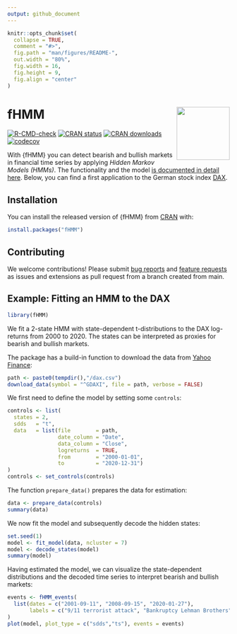 ```yaml
---
output: github_document
---
```


<!-- README.md is generated from README.Rmd. Please edit that file -->

```r
knitr::opts_chunk$set(
  collapse = TRUE,
  comment = "#>",
  fig.path = "man/figures/README-",
  out.width = "80%",
  fig.width = 16,
  fig.height = 9,
  fig.align = "center"
)
```

# fHMM <img src="man/figures/logo.svg" align="right" alt="" width="120" />

<!-- badges: start -->
[![R-CMD-check](https://github.com/loelschlaeger/fHMM/workflows/R-CMD-check/badge.svg)](https://github.com/loelschlaeger/fHMM/actions)
[![CRAN status](https://www.r-pkg.org/badges/version-last-release/fHMM)](https://www.r-pkg.org/badges/version-last-release/fHMM)
[![CRAN downloads](https://cranlogs.r-pkg.org/badges/grand-total/fHMM)](https://cranlogs.r-pkg.org/badges/grand-total/fHMM)
[![codecov](https://codecov.io/gh/loelschlaeger/fHMM/branch/master/graph/badge.svg?token=OYU22T74DV)](https://codecov.io/gh/loelschlaeger/fHMM)
<!-- badges: end -->

With {fHMM} you can detect bearish and bullish markets in financial time series by applying *Hidden Markov Models (HMMs)*. The functionality and the model [is documented in detail here](https://loelschlaeger.de/fHMM/articles/). Below, you can find a first application to the German stock index [DAX](https://en.wikipedia.org/wiki/DAX).

## Installation

You can install the released version of {fHMM} from [CRAN](https://CRAN.R-project.org) with:

```r
install.packages("fHMM")
```

## Contributing

We welcome contributions! Please submit [bug reports](https://github.com/loelschlaeger/fHMM/issues/new?assignees=&labels=bug&template=bug.md) and [feature requests](https://github.com/loelschlaeger/fHMM/issues/new?assignees=&labels=future&template=suggestion.md) as issues and extensions as pull request from a branch created from main.

## Example: Fitting an HMM to the DAX

```r
library(fHMM)
```

We fit a 2-state HMM with state-dependent t-distributions to the DAX log-returns from 2000 to 2020. The states can be interpreted as proxies for bearish and bullish markets.

The package has a build-in function to download the data from [Yahoo Finance](https://finance.yahoo.com/):

```r
path <- paste0(tempdir(),"/dax.csv")
download_data(symbol = "^GDAXI", file = path, verbose = FALSE)
```

We first need to define the model by setting some `controls`:

```r
controls <- list(
  states = 2,
  sdds   = "t",
  data   = list(file        = path,
                date_column = "Date",
                data_column = "Close",
                logreturns  = TRUE,
                from        = "2000-01-01",
                to          = "2020-12-31")
)
controls <- set_controls(controls)
```

The function `prepare_data()` prepares the data for estimation:

```r
data <- prepare_data(controls)
summary(data)
```

We now fit the model and subsequently decode the hidden states:

```r
set.seed(1)
model <- fit_model(data, ncluster = 7)
model <- decode_states(model)
summary(model)
```

Having estimated the model, we can visualize the state-dependent distributions and the decoded time series to interpret bearish and bullish markets:

```r
events <- fHMM_events(
  list(dates = c("2001-09-11", "2008-09-15", "2020-01-27"),
       labels = c("9/11 terrorist attack", "Bankruptcy Lehman Brothers", "First COVID-19 case Germany"))
)
plot(model, plot_type = c("sdds","ts"), events = events)
```



